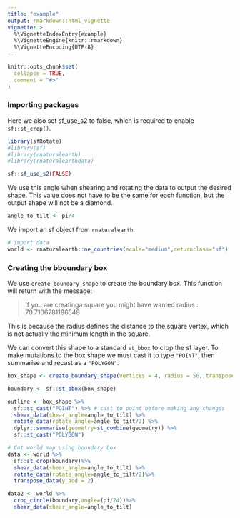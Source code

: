 ```yaml
---
title: "example"
output: rmarkdown::html_vignette
vignette: >
  %\VignetteIndexEntry{example}
  %\VignetteEngine{knitr::rmarkdown}
  %\VignetteEncoding{UTF-8}
---
```


```r
knitr::opts_chunk$set(
  collapse = TRUE,
  comment = "#>"
)
```
### Importing packages
Here we also set sf_use_s2 to false, which is required to enable `sf::st_crop()`.
```r
library(sfRotate)
#library(sf)
#library(rnaturalearth)
#library(rnaturalearthdata)

sf::sf_use_s2(FALSE)
```
 
We use this angle when shearing and rotating the data to output the desired shape. This value does not have to be the same for each function, but the output shape will not be a diamond.
```r
angle_to_tilt <- pi/4
```
We import an sf object from `rnaturalearth`.
```r
# import data
world <- rnaturalearth::ne_countries(scale="medium",returnclass="sf")
```
### Creating the bboundary box
We use `create_boundary_shape` to create the boundary box. This function will return with the message:

> If you are creatinga square you might have wanted radius :  
> 70.7106781186548 

This is because the radius defines the distance to the square vertex, which is not actually the minimum length in the square.

We can convert this shape to a standard `st_bbox` to crop the sf layer. To make mutations to the box shape we must cast it to type `"POINT"`, then summarise and recast as a `"POLYGON"`.
```r
box_shape <- create_boundary_shape(vertices = 4, radius = 50, transpose = c(0,50))

boundary <- sf::st_bbox(box_shape)

outline <- box_shape %>%
  sf::st_cast("POINT") %>% # cast to point before making any changes
  shear_data(shear_angle=angle_to_tilt) %>%
  rotate_data(rotate_angle=angle_to_tilt/2) %>%
  dplyr::summarise(geometry=st_combine(geometry)) %>%
  sf::st_cast("POLYGON")
```

``` r
# Cut world map using boundary box
data <- world %>%
  sf::st_crop(boundary)%>%
  shear_data(shear_angle=angle_to_tilt) %>%
  rotate_data(rotate_angle=angle_to_tilt/2)%>%
  transpose_data(y_add = 2)

data2 <- world %>%
  crop_circle(boundary,angle=(pi/24))%>%
  shear_data(shear_angle=angle_to_tilt)
```



